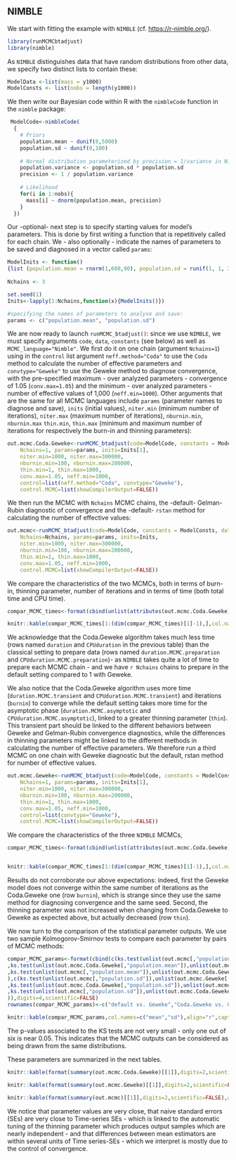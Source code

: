 
## NIMBLE

We start with fitting the example with `NIMBLE` (cf. <https://r-nimble.org/>).

```{r Nimble setup}

library(runMCMCbtadjust)
library(nimble)

```

As `NIMBLE` distinguishes data that have random distributions from other data, we specify two distinct lists to contain these:

```{r Nimble Data}

ModelData <-list(mass = y1000)
ModelConsts <- list(nobs = length(y1000))

```

We then write our Bayesian code within R with the `nimbleCode` function in the `nimble` package:

```{r Nimble Code}
 ModelCode<-nimbleCode(
  {
    # Priors
    population.mean ~ dunif(0,5000)
    population.sd ~ dunif(0,100)
    
    # Normal distribution parameterized by precision = 1/variance in Nimble
    population.variance <- population.sd * population.sd
    precision <- 1 / population.variance
  
    # Likelihood
    for(i in 1:nobs){
      mass[i] ~ dnorm(population.mean, precision)
    }
  })

```

Our -optional- next step is to specify starting values for model's parameters. This is done by first writing a function that is repetitively called for each chain. We - also optionally - indicate the names of parameters to be saved and diagnosed in a vector called `params`:

```{r Nimble Inits}
ModelInits <- function()
{list (population.mean = rnorm(1,600,90), population.sd = runif(1, 1, 30))}
  
Nchains <- 3

set.seed(1)
Inits<-lapply(1:Nchains,function(x){ModelInits()})

#specifying the names of parameters to analyse and save:
params <- c("population.mean", "population.sd") 

```

We are now ready to launch `runMCMC_btadjust()`: since we use `NIMBLE`, we must specify arguments `code`, `data`, `constants` (see below) as well as `MCMC_language="Nimble"`. We first do it on one chain (argument `Nchains=1`) using in the `control` list argument `neff.method="Coda"` to use the `Coda` method to calculate the number of effective parameters and `convtype="Geweke"` to use the Geweke method to diagnose convergence, with the pre-specified maximum - over analyzed parameters - convergence of 1.05 (`conv.max=1.05`) and the minimum - over analyzed parameters - number of effective values of 1,000 (`neff.min=1000`). Other arguments that are the same for all MCMC languages include `params` (parameter names to diagnose and save), `inits` (initial values), `niter.min` (minimum number of iterations), `niter.max` (maximum number of iterations), `nburnin.min`, `nburnin.max`   `thin.min`, `thin.max` (minimum and maximum number of iterations for respectively the burn-in and thinning parameters):

```{r Nimble first run, cache=FALSE}
out.mcmc.Coda.Geweke<-runMCMC_btadjust(code=ModelCode, constants = ModelConsts, data = ModelData, MCMC_language="Nimble",
    Nchains=1, params=params, inits=Inits[1],
    niter.min=1000, niter.max=300000,
    nburnin.min=100, nburnin.max=200000, 
    thin.min=1, thin.max=1000,
    conv.max=1.05, neff.min=1000,
    control=list(neff.method="Coda", convtype="Geweke"),
    control.MCMC=list(showCompilerOutput=FALSE))

```

We then run the MCMC with `Nchains` MCMC chains, the -default- Gelman-Rubin diagnostic of convergence and the -default- `rstan` method for calculating the number of effective values:


```{r Nimble second run, cache=FALSE}
out.mcmc<-runMCMC_btadjust(code=ModelCode, constants = ModelConsts, data = ModelData, MCMC_language="Nimble",
    Nchains=Nchains, params=params, inits=Inits,
    niter.min=1000, niter.max=300000,
    nburnin.min=100, nburnin.max=200000, 
    thin.min=1, thin.max=1000,
    conv.max=1.05, neff.min=1000,
    control.MCMC=list(showCompilerOutput=FALSE))

```

We compare the characteristics of the two MCMCs, both in terms of burn-in, thinning parameter, number of iterations and in terms of time (both total time and CPU time).

```{r Nimble comparison first two runs,echo=FALSE}
compar_MCMC_times<-format(cbind(unlist(attributes(out.mcmc.Coda.Geweke)$final.params),unlist(attributes(out.mcmc)$final.params)),digits=4,scientific=FALSE)

```

```{r Nimble comparison first two runs invisible,echo=FALSE}


knitr::kable(compar_MCMC_times[1:(dim(compar_MCMC_times)[1]-1),],col.names=c("Nimble.Coda.Geweke","Nimble.default"),align="r",caption=paste0("Comparison of the efficiency of first two NIMBLE models:"))

```

We acknowledge that the Coda.Geweke algorithm takes much less time (rows named `duration` and `CPUduration` in the previous table) than the classical setting  to prepare data (rows named `duration.MCMC.preparation` and `CPUduration.MCMC.preparation`)- as `NIMBLE` takes quite a lot of time to prepare each MCMC chain - and we have `r Nchains` chains to prepare in the default setting compared to 1 with Geweke. 

We also notice that the Coda.Geweke algorithm uses more time (`duration.MCMC.transient` and `CPUduration.MCMC.transient`) and iterations (`burnin`) to converge while the default setting takes more time for the asymptotic phase (`duration.MCMC.asymptotic` and `CPUduration.MCMC.asymptotic`), linked to a greater thinning parameter (`thin`). This transient part should be linked to the different behaviors between Geweke and Gelman-Rubin convergence diagnostics, while the differences in thinning parameters might be linked to the different methods in calculating the number of effective parameters. We therefore run a third MCMC on one chain with Geweke diagnostic but the default, rstan method for number of effective values.

```{r Nimble third run, cache=FALSE}

out.mcmc.Geweke<-runMCMC_btadjust(code=ModelCode, constants = ModelConsts, data = ModelData, MCMC_language="Nimble",
    Nchains=1, params=params, inits=Inits[1],
    niter.min=1000, niter.max=300000,
    nburnin.min=100, nburnin.max=200000, 
    thin.min=1, thin.max=1000,
    conv.max=1.05, neff.min=1000,
    control=list(convtype="Geweke"),
    control.MCMC=list(showCompilerOutput=FALSE))

```

We compare the characteristics of the three `NIMBLE` MCMCs,

```{r Nimble comparison first three runs, echo=FALSE}
compar_MCMC_times<-format(cbind(unlist(attributes(out.mcmc.Coda.Geweke)$final.params),unlist(attributes(out.mcmc.Geweke)$final.params),unlist(attributes(out.mcmc)$final.params)),digits=4,scientific=FALSE)


knitr::kable(compar_MCMC_times[1:(dim(compar_MCMC_times)[1]-1),],col.names=c("Nimble.Coda.Geweke","Nimble.Geweke","Nimble.default"),align="r", caption="Comparison of the efficiency of the three NIMBLE models:")

```

Results do not corroborate our above expectations: indeed, first the Geweke model does not converge within the same number of iterations as the Coda.Geweke one (row `burnin`), which is strange since they use the same method for diagnosing convergence and the same seed. Second, the thinning parameter was not increased when changing from Coda.Geweke to Geweke as expected above, but actually decreased (row `thin`).


We now turn to the comparison of the statistical parameter outputs. We use two sample Kolmogorov-Smirnov tests to compare each parameter by pairs of MCMC methods:


```{r Nimble comparison parameters of first three runs, warning=FALSE,echo=FALSE}
compar_MCMC_params<-format(cbind(c(ks.test(unlist(out.mcmc[,"population.mean"]),unlist(out.mcmc.Geweke[,"population.mean"]))$p.value
,ks.test(unlist(out.mcmc.Coda.Geweke[,"population.mean"]),unlist(out.mcmc.Geweke[,"population.mean"]))$p.value
,ks.test(unlist(out.mcmc[,"population.mean"]),unlist(out.mcmc.Coda.Geweke[,"population.mean"]))$p.value
),c(ks.test(unlist(out.mcmc[,"population.sd"]),unlist(out.mcmc.Geweke[,"population.sd"]))$p.value
,ks.test(unlist(out.mcmc.Coda.Geweke[,"population.sd"]),unlist(out.mcmc.Geweke[,"population.sd"]))$p.value
,ks.test(unlist(out.mcmc[,"population.sd"]),unlist(out.mcmc.Coda.Geweke[,"population.sd"]))$p.value
)),digits=4,scientific=FALSE)
rownames(compar_MCMC_params)<-c("default vs. Geweke","Coda.Geweke vs. Geweke","Default vs. Coda.Geweke")

```

```{r Nimble comparison parameters of first three runs invisible, echo=FALSE}

knitr::kable(compar_MCMC_params,col.names=c("mean","sd"),align="r",caption="P-values of paired Kolmogorov-Smirnov tests of output parameters (columns) between the first three NIMBLE models (rows):")

```

The p-values associated to the KS tests are not very small - only one out of six is near 0.05. This indicates that the MCMC outputs can be considered as being drawn from the same distributions.

These parameters are summarized in the next tables.

```{r Nimble summary stats, echo=FALSE}

knitr::kable(format(summary(out.mcmc.Coda.Geweke)[[1]],digits=2,scientific=FALSE),align="r",caption="Summary of the statistical parameters of the Nimble Coda.Geweke model:")

knitr::kable(format(summary(out.mcmc.Geweke)[[1]],digits=2,scientific=FALSE),align="r",caption="Summary of the statistical parameters of the Nimble Geweke model:")

knitr::kable(format(summary(out.mcmc)[[1]],digits=2,scientific=FALSE),align="r",caption="Summary of the statistical parameters of the Nimble default model:")

```

We notice that parameter values are very close, that naive standard errors (SEs) are very close to Time-series SEs - which is linked to the automatic tuning of the thinning parameter which produces output samples which are nearly independent - and that differences between mean estimators are within several units of Time series-SEs - which we interpret is mostly due to the control of convergence.
